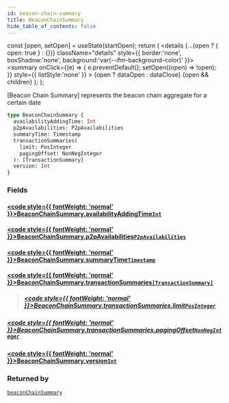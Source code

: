 ```yaml
---
id: beacon-chain-summary
title: BeaconChainSummary
hide_table_of_contents: false
---
```







  const [open, setOpen] = useState(startOpen);
  return (
    <details {...(open ? { open: true } : {})} className="details" style={{ border:'none', boxShadow:'none', background:'var(--ifm-background-color)' }}>
      <summary
        onClick={(e) => {
          e.preventDefault();
          setOpen((open) => !open);
        }}
        style={{ listStyle:'none' }}
      >
      {open ? dataOpen : dataClose}
      </summary>
      {open && children}
    </details>
  );
};








[Beacon Chain Summary] represents the beacon chain aggregate for a certain date


```graphql
type BeaconChainSummary {
  availabilityAddingTime: Int
  p2pAvailabilities: P2pAvailabilities
  summaryTime: Timestamp
  transactionSummaries(
    limit: PosInteger
    pagingOffset: NonNegInteger
  ): [TransactionSummary]
  version: Int
}
```




### Fields

#### [<code style={{ fontWeight: 'normal' }}>BeaconChainSummary.<b>availabilityAddingTime</b></code>](#)<Bullet />[`Int`](/build/api/schema/scalars/int) <Badge class="badge badge--secondary" text="scalar"/> 
> 
> 
> 
> 

#### [<code style={{ fontWeight: 'normal' }}>BeaconChainSummary.<b>p2pAvailabilities</b></code>](#)<Bullet />[`P2pAvailabilities`](/build/api/schema/scalars/p2-p-availabilities) <Badge class="badge badge--secondary" text="scalar"/> 
> 
> 
> 
> 

#### [<code style={{ fontWeight: 'normal' }}>BeaconChainSummary.<b>summaryTime</b></code>](#)<Bullet />[`Timestamp`](/build/api/schema/scalars/timestamp) <Badge class="badge badge--secondary" text="scalar"/> 
> 
> 
> 
> 

#### [<code style={{ fontWeight: 'normal' }}>BeaconChainSummary.<b>transactionSummaries</b></code>](#)<Bullet />[`[TransactionSummary]`](/build/api/schema/objects/transaction-summary) <Badge class="badge badge--secondary" text="list"/> <Badge class="badge badge--secondary" text="object"/> 
> 
> 
> 
> ##### [<code style={{ fontWeight: 'normal' }}>BeaconChainSummary.transactionSummaries.<b>limit</b></code>](#)<Bullet />[`PosInteger`](/build/api/schema/scalars/pos-integer) <Badge class="badge badge--secondary" text="scalar"/> 
> 
> 
> 
> 

##### [<code style={{ fontWeight: 'normal' }}>BeaconChainSummary.transactionSummaries.<b>pagingOffset</b></code>](#)<Bullet />[`NonNegInteger`](/build/api/schema/scalars/non-neg-integer) <Badge class="badge badge--secondary" text="scalar"/> 
> 
> 
> 
> 

#### [<code style={{ fontWeight: 'normal' }}>BeaconChainSummary.<b>version</b></code>](#)<Bullet />[`Int`](/build/api/schema/scalars/int) <Badge class="badge badge--secondary" text="scalar"/> 
> 
> 
> 
> 



### Returned by

[`beaconChainSummary`](/build/api/schema/queries/beacon-chain-summary)  <Badge class="badge badge--secondary" text="query"/>

